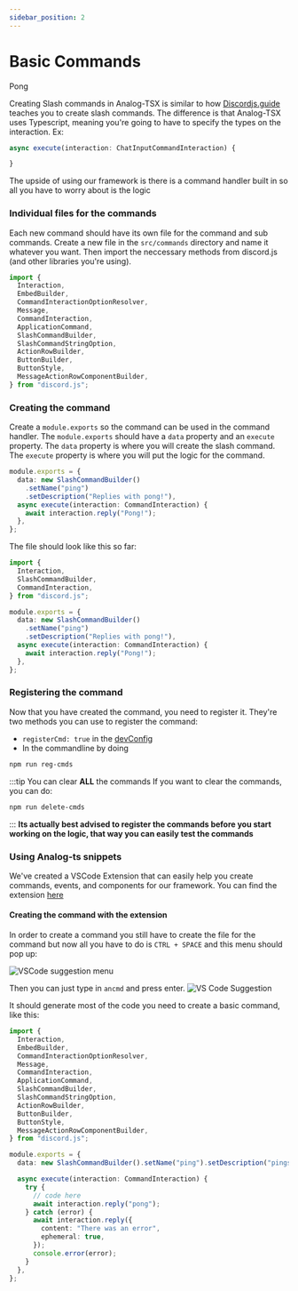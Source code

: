 ```yaml
---
sidebar_position: 2
---
```


# Basic Commands

<div>
  <DiscordMessages>
    <DiscordMessage avatar="https://media.discordapp.net/attachments/1037032323276877945/1037382114510905394/analogwinter.png?width=910&height=910" author="Analog-TSX" bot verified>
      <DiscordCommand slot="reply" command="/ping" author="BossDaily" avatar="https://cdn.discordapp.com/attachments/884135471016452098/1061464495949619280/Bossdaily_pfp_transparnet_fixed.png"></DiscordCommand>
      Pong
    </DiscordMessage>
  </DiscordMessages>
</div>


Creating Slash commands in Analog-TSX is similar to how [Discordjs.guide](https://discordjs.guide/creating-your-bot/slash-commands.html#individual-command-files) teaches you to create slash commands.
The difference is that Analog-TSX uses Typescript, meaning you're going to have to specify the types on the interaction.
Ex:

```ts title="/analog-tsx/apps/bot/src/commands/findPlayer.ts"
async execute(interaction: ChatInputCommandInteraction) {

}
```

The upside of using our framework is there is a command handler built in so all you have to worry about is the logic

### Individual files for the commands

Each new command should have its own file for the command and sub commands. Create a new file in the `src/commands` directory and name it whatever you want. Then import the neccessary methods from discord.js (and other libraries you're using).

```ts title="/analog-tsx/apps/bot/src/commands/ping.ts"
import {
  Interaction,
  EmbedBuilder,
  CommandInteractionOptionResolver,
  Message,
  CommandInteraction,
  ApplicationCommand,
  SlashCommandBuilder,
  SlashCommandStringOption,
  ActionRowBuilder,
  ButtonBuilder,
  ButtonStyle,
  MessageActionRowComponentBuilder,
} from "discord.js";
```

### Creating the command

Create a `module.exports` so the command can be used in the command handler. The `module.exports` should have a `data` property and an `execute` property. The `data` property is where you will create the slash command. The `execute` property is where you will put the logic for the command.

```ts title="/analog-tsx/apps/bot/src/commands/ping.ts"
module.exports = {
  data: new SlashCommandBuilder()
    .setName("ping")
    .setDescription("Replies with pong!"),
  async execute(interaction: CommandInteraction) {
    await interaction.reply("Pong!");
  },
};
```

The file should look like this so far:

```ts title="/analog-tsx/apps/bot/src/commands/ping.ts"
import {
  Interaction,
  SlashCommandBuilder,
  CommandInteraction,
} from "discord.js";

module.exports = {
  data: new SlashCommandBuilder()
    .setName("ping")
    .setDescription("Replies with pong!"),
  async execute(interaction: CommandInteraction) {
    await interaction.reply("Pong!");
  },
};
```

### Registering the command

Now that you have created the command, you need to register it. They're two methods you can use to register the command:

- `registerCmd: true` in the [devConfig](./intro#developer-config)
- In the commandline by doing

```bash title="/analog-tsx/apps/bot"
npm run reg-cmds
```

:::tip You can clear **ALL** the commands
If you want to clear the commands, you can do:

```bash title="/analog-tsx/apps/bot"
npm run delete-cmds
```

:::
****Its actually best advised to register the commands before you start working on the logic, that way you can easily test the commands****

### Using Analog-ts snippets

We've created a VSCode Extension that can easily help you create commands, events, and components for our framework. You can find the extension [here](https://marketplace.visualstudio.com/items?itemName=BossDaily.analog-ts-snippets)

#### Creating the command with the extension

In order to create a command you still have to create the file for the command but now all you have to do is `CTRL + SPACE` and this menu should pop up:

![VSCode suggestion menu](https://cdn.discordapp.com/attachments/884135471016452098/1059904689191276705/image.png)

Then you can just type in `ancmd` and press enter.
![VS Code Suggestion](https://cdn.discordapp.com/attachments/884135471016452098/1059905517889257502/image.png)

It should generate most of the code you need to create a basic command, like this:

```ts title="/analog-tsx/apps/bot/src/commands/ping.ts"
import {
  Interaction,
  EmbedBuilder,
  CommandInteractionOptionResolver,
  Message,
  CommandInteraction,
  ApplicationCommand,
  SlashCommandBuilder,
  SlashCommandStringOption,
  ActionRowBuilder,
  ButtonBuilder,
  ButtonStyle,
  MessageActionRowComponentBuilder,
} from "discord.js";

module.exports = {
  data: new SlashCommandBuilder().setName("ping").setDescription("pings you"),

  async execute(interaction: CommandInteraction) {
    try {
      // code here
      await interaction.reply("pong");
    } catch (error) {
      await interaction.reply({
        content: "There was an error",
        ephemeral: true,
      });
      console.error(error);
    }
  },
};
```
